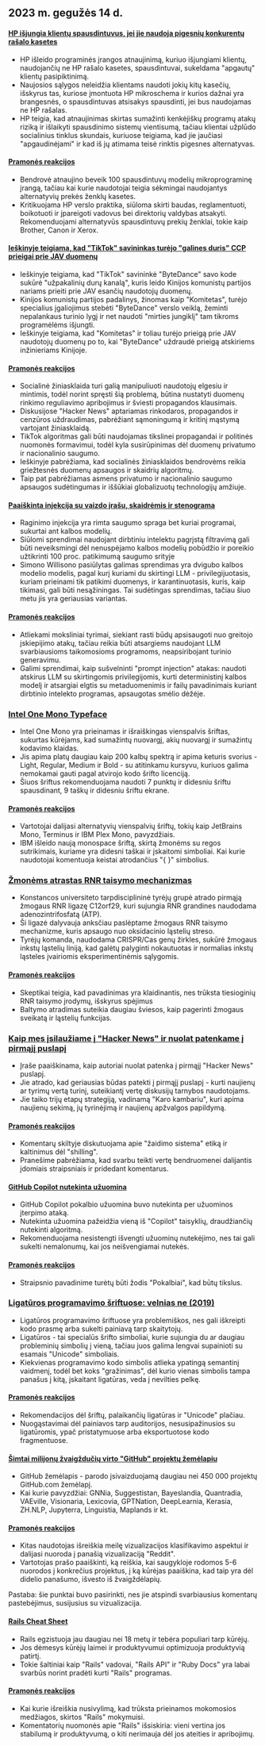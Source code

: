 

<CallToAction />

<Steps>

## 2023 m. gegužės 14 d.

#### [HP išjungia klientų spausdintuvus, jei jie naudoja pigesnių konkurentų rašalo kasetes](https://www.telegraph.co.uk/money/consumer-affairs/hp-printers-computers-ink-cartridges-rivals/)

- HP išleido programinės įrangos atnaujinimą, kuriuo išjungiami klientų, naudojančių ne HP rašalo kasetes, spausdintuvai, sukeldama "apgautų" klientų pasipiktinimą.
- Naujosios sąlygos neleidžia klientams naudoti jokių kitų kasečių, išskyrus tas, kuriose įmontuota HP mikroschema ir kurios dažnai yra brangesnės, o spausdintuvas atsisakys spausdinti, jei bus naudojamas ne HP rašalas.
- HP teigia, kad atnaujinimas skirtas sumažinti kenkėjiškų programų atakų riziką ir išlaikyti spausdinimo sistemų vientisumą, tačiau klientai užplūdo socialinius tinklus skundais, kuriuose teigiama, kad jie jaučiasi "apgaudinėjami" ir kad iš jų atimama teisė rinktis pigesnes alternatyvas.

#### [Pramonės reakcijos](http://news.ycombinator.com/item?id=35930518)

- Bendrovė atnaujino beveik 100 spausdintuvų modelių mikroprograminę įrangą, tačiau kai kurie naudotojai teigia sėkmingai naudojantys alternatyvių prekės ženklų kasetes.
- Kritikuojama HP verslo praktika, siūloma skirti baudas, reglamentuoti, boikotuoti ir įpareigoti vadovus bei direktorių valdybas atsakyti. Rekomenduojami alternatyvūs spausdintuvų prekių ženklai, tokie kaip Brother, Canon ir Xerox.

#### [Ieškinyje teigiama, kad "TikTok" savininkas turėjo "galines duris" CCP prieigai prie JAV duomenų](https://www.businessinsider.com/new-lawsuit-alleges-tiktok-owner-let-ccp-access-user-data-2023-5)

- Ieškinyje teigiama, kad "TikTok" savininkė "ByteDance" savo kode sukūrė "užpakalinių durų kanalą", kuris leido Kinijos komunistų partijos nariams prieiti prie JAV esančių naudotojų duomenų.
- Kinijos komunistų partijos padalinys, žinomas kaip "Komitetas", turėjo specialius įgaliojimus stebėti "ByteDance" verslo veiklą, žeminti nepalankaus turinio lygį ir net naudoti "mirties jungiklį" tam tikroms programėlėms išjungti.
- Ieškinyje teigiama, kad "Komitetas" ir toliau turėjo prieigą prie JAV naudotojų duomenų po to, kai "ByteDance" uždraudė prieigą atskiriems inžinieriams Kinijoje.

#### [Pramonės reakcijos](http://news.ycombinator.com/item?id=35929348)

- Socialinė žiniasklaida turi galią manipuliuoti naudotojų elgesiu ir mintimis, todėl norint spręsti šią problemą, būtina nustatyti duomenų rinkimo reguliavimo apribojimus ir šviesti propagandos klausimais.
- Diskusijose "Hacker News" aptariamas rinkodaros, propagandos ir cenzūros uždraudimas, pabrėžiant sąmoningumą ir kritinį mąstymą vartojant žiniasklaidą.
- TikTok algoritmas gali būti naudojamas tikslinei propagandai ir politinės nuomonės formavimui, todėl kyla susirūpinimas dėl duomenų privatumo ir nacionalinio saugumo.
- Ieškinyje pabrėžiama, kad socialinės žiniasklaidos bendrovėms reikia griežtesnės duomenų apsaugos ir skaidrių algoritmų.
- Taip pat pabrėžiamas asmens privatumo ir nacionalinio saugumo apsaugos sudėtingumas ir iššūkiai globalizuotų technologijų amžiuje.

#### [Paaiškinta injekcija su vaizdo įrašu, skaidrėmis ir stenograma](https://simonwillison.net/2023/May/2/prompt-injection-explained/)

- Raginimo injekcija yra rimta saugumo spraga bet kuriai programai, sukurtai ant kalbos modelių.
- Siūlomi sprendimai naudojant dirbtiniu intelektu pagrįstą filtravimą gali būti neveiksmingi dėl nenuspėjamo kalbos modelių pobūdžio ir poreikio užtikrinti 100 proc. patikimumą saugumo srityje
- Simono Willisono pasiūlytas galimas sprendimas yra dvigubo kalbos modelio modelis, pagal kurį kuriami du skirtingi LLM - privilegijuotasis, kuriam prieinami tik patikimi duomenys, ir karantinuotasis, kuris, kaip tikimasi, gali būti nesąžiningas. Tai sudėtingas sprendimas, tačiau šiuo metu jis yra geriausias variantas.

#### [Pramonės reakcijos](http://news.ycombinator.com/item?id=35929122)

- Atliekami moksliniai tyrimai, siekiant rasti būdų apsisaugoti nuo greitojo įskiepijimo atakų, tačiau reikia būti atsargiems naudojant LLM svarbiausioms taikomosioms programoms, neapsiribojant turinio generavimu.
- Galimi sprendimai, kaip sušvelninti "prompt injection" atakas: naudoti atskirus LLM su skirtingomis privilegijomis, kurti deterministinį kalbos modelį ir atsargiai elgtis su metaduomenimis ir failų pavadinimais kuriant dirbtinio intelekto programas, apsaugotas smėlio dėžėje.

### [Intel One Mono Typeface](https://github.com/intel/intel-one-mono)

- Intel One Mono yra prieinamas ir išraiškingas vienspalvis šriftas, sukurtas kūrėjams, kad sumažintų nuovargį, akių nuovargį ir sumažintų kodavimo klaidas.
- Jis apima platų daugiau kaip 200 kalbų spektrą ir apima keturis svorius - Light, Regular, Medium ir Bold - su atitinkamu kursyvu, kuriuos galima nemokamai gauti pagal atvirojo kodo šrifto licenciją.
- Šiuos šriftus rekomenduojama naudoti 7 punktų ir didesniu šriftu spausdinant, 9 taškų ir didesniu šriftu ekrane.

#### [Pramonės reakcijos](http://news.ycombinator.com/item?id=35925124)

- Vartotojai dalijasi alternatyvių vienspalvių šriftų, tokių kaip JetBrains Mono, Terminus ir IBM Plex Mono, pavyzdžiais.
- IBM išleido naują monospace šriftą, skirtą žmonėms su regos sutrikimais, kuriame yra didesni taškai ir įskaitomi simboliai. Kai kurie naudotojai komentuoja keistai atrodančius "{ }" simbolius.

### [Žmonėms atrastas RNR taisymo mechanizmas](https://phys.org/news/2023-04-hidden-rna-mechanism-humans.html)

- Konstancos universiteto tarpdisciplininė tyrėjų grupė atrado pirmąją žmogaus RNR ligazę C12orf29, kuri sujungia RNR grandines naudodama adenozintrifosfatą (ATP).
- Ši ligazė dalyvauja anksčiau paslėptame žmogaus RNR taisymo mechanizme, kuris apsaugo nuo oksidacinio ląstelių streso.
- Tyrėjų komanda, naudodama CRISPR/Cas genų žirkles, sukūrė žmogaus inkstų ląstelių liniją, kad galėtų palyginti nokautuotas ir normalias inkstų ląsteles įvairiomis eksperimentinėmis sąlygomis.

#### [Pramonės reakcijos](http://news.ycombinator.com/item?id=35924495)

- Skeptikai teigia, kad pavadinimas yra klaidinantis, nes trūksta tiesioginių RNR taisymo įrodymų, išskyrus spėjimus
- Baltymo atradimas suteikia daugiau šviesos, kaip pagerinti žmogaus sveikatą ir ląstelių funkcijas.

### [Kaip mes įsilaužiame į "Hacker News" ir nuolat patenkame į pirmąjį puslapį](https://www.indiehackers.com/post/how-to-hack-hacker-news-and-consistently-hit-the-front-page-56b4a04e12)

- Įraše paaiškinama, kaip autoriai nuolat patenka į pirmąjį "Hacker News" puslapį.
- Jie atrado, kad geriausias būdas patekti į pirmąjį puslapį - kurti naujienų ar tyrimų vertą turinį, suteikiantį vertę diskusijų tarnybos naudotojams.
- Jie taiko trijų etapų strategiją, vadinamą "Karo kambariu", kuri apima naujienų sekimą, jų tyrinėjimą ir naujienų apžvalgos papildymą.

#### [Pramonės reakcijos](http://news.ycombinator.com/item?id=35929794)

- Komentarų skiltyje diskutuojama apie "žaidimo sistema" etiką ir kaltinimus dėl "shilling".
- Pranešime pabrėžiama, kad svarbu teikti vertę bendruomenei dalijantis įdomiais straipsniais ir pridedant komentarus.

#### [GitHub Copilot nutekinta užuomina](https://simonwillison.net/2023/May/12/github-copilot-chat-leaked-prompt/)

- GitHub Copilot pokalbio užuomina buvo nutekinta per užuominos įterpimo ataką.
- Nutekinta užuomina pažeidžia vieną iš "Copilot" taisyklių, draudžiančių nutekinti algoritmą.
- Rekomenduojama nesistengti išvengti užuominų nutekėjimo, nes tai gali sukelti nemalonumų, kai jos neišvengiamai nutekės.

#### [Pramonės reakcijos](http://news.ycombinator.com/item?id=35924293)

- Straipsnio pavadinime turėtų būti žodis "Pokalbiai", kad būtų tikslus.

### [Ligatūros programavimo šriftuose: velnias ne (2019)](https://practicaltypography.com/ligatures-in-programming-fonts-hell-no.html)

- Ligatūros programavimo šriftuose yra problemiškos, nes gali iškreipti kodo prasmę arba sukelti painiavą tarp skaitytojų.
- Ligatūros - tai specialūs šrifto simboliai, kurie sujungia du ar daugiau probleminių simbolių į vieną, tačiau juos galima lengvai supainioti su esamais "Unicode" simboliais.
- Kiekvienas programavimo kodo simbolis atlieka ypatingą semantinį vaidmenį, todėl bet koks "gražinimas", dėl kurio vienas simbolis tampa panašus į kitą, įskaitant ligatūras, veda į nevilties pelkę.

#### [Pramonės reakcijos](http://news.ycombinator.com/item?id=35925821)

- Rekomendacijos dėl šriftų, palaikančių ligatūras ir "Unicode" plačiau.
- Nuogąstavimai dėl painiavos tarp auditorijos, nesusipažinusios su ligatūromis, ypač pristatymuose arba eksportuotose kodo fragmentuose.

#### [Šimtai milijonų žvaigždučių virto "GitHub" projektų žemėlapiu](https://anvaka.github.io/map-of-github/)

- GitHub žemėlapis - parodo įsivaizduojamą daugiau nei 450 000 projektų GitHub.com žemėlapį.
- Kai kurie pavyzdžiai: GNNia, Suggestistan, Bayeslandia, Quantradia, VAEville, Visionaria, Lexicovia, GPTNation, DeepLearnia, Kerasia, ZH.NLP, Jupyterra, Linguistia, Maplands ir kt.

#### [Pramonės reakcijos](http://news.ycombinator.com/item?id=35931402)

- Kitas naudotojas išreiškia meilę vizualizacijos klasifikavimo aspektui ir dalijasi nuoroda į panašią vizualizaciją "Reddit".
- Vartotojas prašo paaiškinti, ką reiškia, kai saugykloje rodomos 5-6 nuorodos į konkrečius projektus, į ką kūrėjas paaiškina, kad taip yra dėl didelio panašumo, išvesto iš žvaigždėlapių.

Pastaba: šie punktai buvo pasirinkti, nes jie atspindi svarbiausius komentarų pastebėjimus, susijusius su vizualizacija.

#### [Rails Cheat Sheet](https://fly.io/ruby-dispatch/welcome-to-rails-cheat-sheet/)

- Rails egzistuoja jau daugiau nei 18 metų ir tebėra populiari tarp kūrėjų.
- Jos dėmesys kūrėjų laimei ir produktyvumui optimizuoja produktyvią patirtį.
- Tokie šaltiniai kaip "Rails" vadovai, "Rails API" ir "Ruby Docs" yra labai svarbūs norint pradėti kurti "Rails" programas.

#### [Pramonės reakcijos](http://news.ycombinator.com/item?id=35927813)

- Kai kurie išreiškia nusivylimą, kad trūksta prieinamos mokomosios medžiagos, skirtos "Rails" mokymuisi.
- Komentatorių nuomonės apie "Rails" išsiskiria: vieni vertina jos stabilumą ir produktyvumą, o kiti nerimauja dėl jos ateities ir apribojimų.

</Steps>

